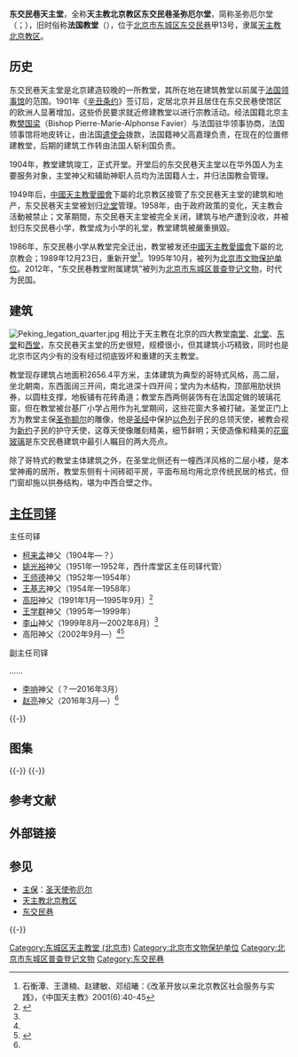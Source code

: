 {{Coord|39.902952|116.412093|type:landmark_region:CN-11_source:GoogleMaps|display=title}}
{{文物保护单位
|图片 = [[File:Djmx_church01.jpg|260px]]
|名称 = [[东交民巷使馆建筑群|东交民巷使馆建筑群]]
|子项 = 圣彌厄尔教堂
|编号 = 8-0000-5-001
|分类 = 近现代重要史迹及代表性建筑
|时代 = 1904年
|所在 = [[东城区_(北京市)|东城区]][[东交民巷|东交民巷]]甲13号
|登录 = 2019年10月7日
}}

'''东交民巷天主堂'''，全称'''天主教北京教区东交民巷圣弥厄尔堂'''，简称圣弥厄尔堂（{{lang-en|St. Michael's Church}}；{{lang-fr|l'église Saint-Michel}}），旧时俗称'''法国教堂'''（{{lang-en|French Legation Church}}），位于[[北京市|北京市]][[东城区_(北京市)|东城区]][[东交民巷|东交民巷]]甲13号，隶属[[天主教北京教区|天主教北京教区]]。

== 历史 ==
东交民巷天主堂是北京建造较晚的一所教堂，其所在地在建筑教堂以前属于[[法国使馆旧址|法国领事馆]]的范围。1901年《[[辛丑条约|辛丑条约]]》签订后，定居北京并且居住在东交民巷使馆区的欧洲人显著增加，这些侨民要求就近修建教堂以进行宗教活动。经法国籍北京主教[[樊国梁|樊国梁]]（Bishop Pierre-Marie-Alphonse Favier）与法国驻华领事协商，法国领事馆将地皮转让，由法国[[遣使会|遣使会]]拨款，法国籍神父高嘉理负责，在现在的位置修建教堂，后期的建筑工作转由法国人斩利国负责。

1904年，教堂建筑竣工，正式开堂。开堂后的东交民巷天主堂以在华外国人为主要服务对象，主堂神父和辅助神职人员均为法国籍人士，并归法国教会管理。

1949年后，[[中国天主教爱国会|中國天主教愛國會]]下屬的北京教区接管了东交民巷天主堂的建筑和地产，东交民巷天主堂被划归[[西什库天主堂|北堂]]管理。1958年，由于政府政策的变化，天主教会活動被禁止；文革期間，东交民巷天主堂被完全关闭，建筑与地产遭到没收，并被划归东交民巷小学，教堂成为小学的礼堂，教堂建筑被嚴重損毀。

1986年，东交民巷小学从教堂完全迁出，教堂被发还[[中国天主教爱国会|中國天主教愛國會]]下屬的北京教会；1989年12月23日，重新开堂<ref>石衡潭、王潇楠、赵建敏、邓绍曦：《改革开放以来北京教区社会服务与实践》，《中国天主教》2001(6):40-45</ref>。1995年10月，被列为[[北京市文物保护单位|北京市文物保护单位]]。2012年，“东交民巷教堂附属建筑”被列为[[北京市东城区普查登记文物|北京市东城区普查登记文物]]，时代为民国。

== 建筑 ==
[[File:Peking_legation_quarter.jpg|thumb]]
相比于天主教在北京的四大教堂[[南堂|南堂]]、[[北堂|北堂]]、[[东堂|东堂]]和[[西堂|西堂]]，东交民巷天主堂的历史很短，规模很小，但其建筑小巧精致，同时也是北京市区内少有的没有经过彻底毁坏和重建的天主教堂。

教堂现存建筑占地面积2656.4平方米，主体建筑为典型的哥特式风格，高二层，坐北朝南，东西面阔三开间，南北进深十四开间；堂内为木结构，顶部用肋状拱券，以圆柱支撑，地板铺有花砖甬道；教堂东西两侧装饰有在法国定做的玻璃花窗，但在教堂被台基厂小学占用作为礼堂期间，这些花窗大多被打破。圣堂正门上方为教堂主保[[圣弥额尔|圣弥额尔]]的雕像，他是[[圣经|圣经]]中保护[[以色列|以色列]]子民的总领天使，被教会视为[[新约|新约]]子民的护守天使，这尊天使像雕刻精美，细节鲜明；天使造像和精美的[[花窗玻璃|花窗玻璃]]是东交民巷建筑中最引人瞩目的两大亮点。

除了哥特式的教堂主体建筑之外，在圣堂北侧还有一幢西洋风格的二层小楼，是本堂神甫的居所，教堂东侧有十间砖砌平房，平面布局均用北京传统民居的格式，但门窗却施以拱券结构，堪为中西合壁之作。

== [[主任司铎|主任司铎]] ==
{{col-begin}}
{{col-2}}
;主任司铎
*[[柯来孟|柯来孟]]神父（1904年—？）
*[[姚光裕|姚光裕]]神父（1951年—1952年，西什库堂区主任司铎代管）
*[[王师德|王师德]]神父（1952年—1954年）
*[[王基志|王基志]]神父（1954年—1958年）
*[[高阳_(北京神父)|高阳]]神父（1991年1月—1995年9月）<ref name=lianghui>{{Cite web|url = http://www.tianguangbao.org/2014.8.15/17.htm|title = 北京市天主教“两会”新一届领导班子成员简历|author = |date = 2014-08-15|publisher = 天光|language = |accessdate = |quote = |archive-url = https://web.archive.org/web/20161226060255/http://www.tianguangbao.org/2014.8.15/17.htm|archive-date = 2016-12-26|dead-url = yes}}</ref>
*[[王学群_(北京神父)|王学群]]神父（1995年—1999年）
*[[李山_(1965年)|李山]]神父（1999年8月—2002年8月）<ref name=lianghui/>
*高阳神父（2002年9月—）<ref name=lianghui/><ref name=elyliu>{{Cite web |url = http://www.chinacatholic.org/News/show/id/34764.html |title = 北京：天主教北京教区神职人员2016年最新调动名单 |author =  |date = 2016-03-31 |publisher = 信德网 |language =  |accessdate =  |quote =  |archive-date = 2016-12-26 |archive-url = https://web.archive.org/web/20161226060200/http://www.chinacatholic.org/News/show/id/34764.html |dead-url = no }}</ref>

{{col-2}}
;副主任司铎
……
*[[李响_(北京神父)|李响]]神父（？—2016年3月）
*[[赵亮_(北京神父)|赵亮]]神父（2016年3月—）<ref name=elyliu/>

{{col-end}}

{{-}}

== 图集 ==
{{multiple image
| align  = left
| image1 = St. Michael's Church in Beijing 02 2011-04.JPG
| width1 = 180
| caption1 = 南侧正面，由两座钟塔和中部入口组成，宽14.75米，塔楼十字架处高26.1米
| image2 = St. Michael's Church in Beijing 03 2011-04.JPG
| width2 = 180
| caption2 = 南侧侧面
| image3 = St. Michael's Church in Beijing 08 2011-04.JPG
| width3 = 180
| caption3 = 南侧仰视，扶壁顶部皆做成尖券与小尖塔，造成立面的升腾感
| image4 = St. Michael's Church in Beijing 09 2011-04.JPG
| width4 = 180
| caption4 = 南侧入口
| image5 = St. Michael's Church in Beijing 13 2011-04.JPG
| width5 = 180
| caption5 = 南侧入口上部，前为圣弥厄尔像，后部玫瑰窗处采用两联尖拱窗与一圆形花窗的组合
}}
{{-}} 
{{multiple image
| align  = left
| image1 = St. Michael's Church in Beijing 14 2011-04.JPG
| width1 = 180
| caption1 = 南侧入口东侧壁龛，内置圣保禄像
| image2 = St. Michael's Church in Beijing 16 2011-04.JPG
| width2 = 180
| caption2 = 从外侧看两侧的尖拱长侧窗，高5.5米，宽0.8米，内嵌彩色玻璃
| image3 = St. Michael's Church in Beijing 17 2011-04.JPG
| width3 = 180
| caption3 = 从内侧看两侧的尖拱长侧窗
| image4 = St. Michael's Church in Beijing 20 2011-04.JPG
| width4 = 180
| caption4 = 中厅，宽6.4米，净高13.2米
| image5 = St. Michael's Church in Beijing 21 2011-04.JPG
| width5 = 180
| caption5 = 中厅内的西侧列柱，采用[[科林斯柱式|科林斯柱式]]
}}
{{-}}

== 参考文献 ==
{{Reflist}}

== 外部链接 ==
{{Commons category|Dongjiaomin Church}}

== 参见 ==
{{Portal box|天主教|北京|中国建筑}}
* [[主保聖人|主保]]：[[米迦勒|圣天使弥厄尔]]
* [[天主教北京教区|天主教北京教区]]
* [[东交民巷|东交民巷]]

{{-}}
{{北京教堂}}
{{北京全国重点文物保护单位}}

{{DEFAULTSORT:D}}
[[Category:东城区天主教堂_(北京市)|Category:东城区天主教堂 (北京市)]]
[[Category:北京市文物保护单位|Category:北京市文物保护单位]]
[[Category:北京市东城区普查登记文物|Category:北京市东城区普查登记文物]]
[[Category:东交民巷|Category:东交民巷]]